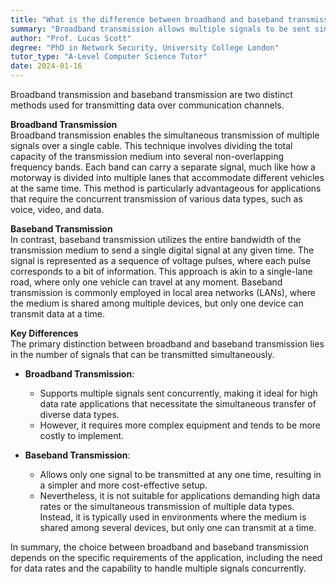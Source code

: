 ```yaml
---
title: "What is the difference between broadband and baseband transmission?"
summary: "Broadband transmission allows multiple signals to be sent simultaneously, while baseband transmission sends one signal at a time."
author: "Prof. Lucas Scott"
degree: "PhD in Network Security, University College London"
tutor_type: "A-Level Computer Science Tutor"
date: 2024-01-16
---
```


Broadband transmission and baseband transmission are two distinct methods used for transmitting data over communication channels.

**Broadband Transmission**  
Broadband transmission enables the simultaneous transmission of multiple signals over a single cable. This technique involves dividing the total capacity of the transmission medium into several non-overlapping frequency bands. Each band can carry a separate signal, much like how a motorway is divided into multiple lanes that accommodate different vehicles at the same time. This method is particularly advantageous for applications that require the concurrent transmission of various data types, such as voice, video, and data.

**Baseband Transmission**  
In contrast, baseband transmission utilizes the entire bandwidth of the transmission medium to send a single digital signal at any given time. The signal is represented as a sequence of voltage pulses, where each pulse corresponds to a bit of information. This approach is akin to a single-lane road, where only one vehicle can travel at any moment. Baseband transmission is commonly employed in local area networks (LANs), where the medium is shared among multiple devices, but only one device can transmit data at a time.

**Key Differences**  
The primary distinction between broadband and baseband transmission lies in the number of signals that can be transmitted simultaneously. 

- **Broadband Transmission**: 
    - Supports multiple signals sent concurrently, making it ideal for high data rate applications that necessitate the simultaneous transfer of diverse data types. 
    - However, it requires more complex equipment and tends to be more costly to implement.

- **Baseband Transmission**: 
    - Allows only one signal to be transmitted at any one time, resulting in a simpler and more cost-effective setup. 
    - Nevertheless, it is not suitable for applications demanding high data rates or the simultaneous transmission of multiple data types. Instead, it is typically used in environments where the medium is shared among several devices, but only one can transmit at a time.

In summary, the choice between broadband and baseband transmission depends on the specific requirements of the application, including the need for data rates and the capability to handle multiple signals concurrently.
    